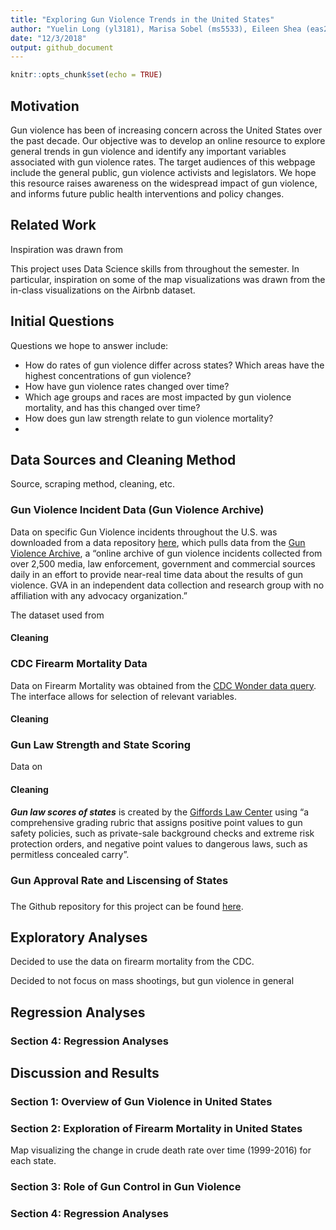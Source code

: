 ```yaml
---
title: "Exploring Gun Violence Trends in the United States"
author: "Yuelin Long (yl3181), Marisa Sobel (ms5533), Eileen Shea (eas2297), Zanis Fang (zf2213), Devon Morgan (dm3175)"
date: "12/3/2018"
output: github_document
---
```


```r
knitr::opts_chunk$set(echo = TRUE)
```

## Motivation
Gun violence has been of increasing concern across the United States over the past decade. Our objective was to develop an online resource to explore general trends in gun violence and identify any important variables associated with gun violence rates. The target audiences of this webpage include the general public, gun violence activists and legislators. We hope this resource raises awareness on the widespread impact of gun violence, and informs future public health interventions and policy changes. 

## Related Work
Inspiration was drawn from 


This project uses Data Science skills from throughout the semester. In particular, inspiration on some of the map visualizations was drawn from the in-class visualizations on the Airbnb dataset. 

## Initial Questions
Questions we hope to answer include:

*  How do rates of gun violence differ across states? Which areas have the highest concentrations of gun violence? 
*  How have gun violence rates changed over time? 
*  Which age groups and races are most impacted by gun violence mortality, and has this changed over time? 
*  How does gun law strength relate to gun violence mortality? 
*  

## Data Sources and Cleaning Method
Source, scraping method, cleaning, etc.

### Gun Violence Incident Data (Gun Violence Archive) 
Data on specific Gun Violence incidents throughout the U.S. was downloaded from a data repository [here](https://www.kaggle.com/jameslko/gun-violence-data), which pulls data from the [Gun Violence Archive](http://www.shootingtracker.com/), a "online archive of gun violence incidents collected from over 2,500 media, law enforcement, government and commercial sources daily in an effort to provide  near-real time data about the results of gun violence. GVA in an independent data collection and research group with no affiliation with any advocacy organization."

The dataset used from 

#### Cleaning


### CDC Firearm Mortality Data 
Data on Firearm Mortality was obtained from the [CDC Wonder data query](https://wonder.cdc.gov/ucd-icd10.html). The interface allows for selection of  relevant variables.

#### Cleaning

### Gun Law Strength and State Scoring
Data on 


#### Cleaning

***Gun law scores of states*** is created by the [Giffords Law Center](https://lawcenter.giffords.org/scorecard/#rankings) using "a comprehensive grading rubric that assigns positive point values to gun safety policies, such as private-sale background checks and extreme risk protection orders, and negative point values to dangerous laws, such as permitless concealed carry". 

### Gun Approval Rate and Liscensing of States


### 


The Github repository for this project can be found [here](https://github.com/ChristineLong/p8105_Final_Project). 

## Exploratory Analyses




Decided to use the data on firearm mortality from the CDC. 

Decided to not focus on mass shootings, but gun violence in general
 

## Regression Analyses 
### Section 4: Regression Analyses


## Discussion and Results

### Section 1: Overview of Gun Violence in United States



### Section 2: Exploration of Firearm Mortality in United States


Map visualizing the change in crude death rate over time (1999-2016) for each state. 

### Section 3: Role of Gun Control in Gun Violence




### Section 4: Regression Analyses
